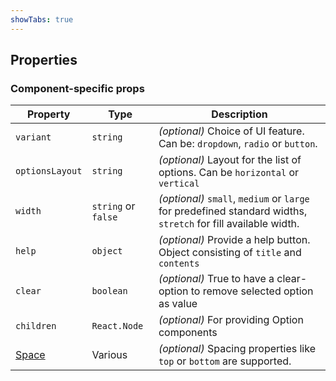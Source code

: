 ```yaml
---
showTabs: true
---
```



## Properties

<DataValueReadwriteProperties type="number | string" />

### Component-specific props

| Property                                    | Type                | Description                                                                                                   |
| ------------------------------------------- | ------------------- | ------------------------------------------------------------------------------------------------------------- |
| `variant`                                   | `string`            | _(optional)_ Choice of UI feature. Can be: `dropdown`, `radio` or `button`.                                   |
| `optionsLayout`                             | `string`            | _(optional)_ Layout for the list of options. Can be `horizontal` or `vertical`                                |
| `width`                                     | `string` or `false` | _(optional)_ `small`, `medium` or `large` for predefined standard widths, `stretch` for fill available width. |
| `help`                                      | `object`            | _(optional)_ Provide a help button. Object consisting of `title` and `contents`                               |
| `clear`                                     | `boolean`           | _(optional)_ True to have a clear-option to remove selected option as value                                   |
| `children`                                  | `React.Node`        | _(optional)_ For providing Option components                                                                  |
| [Space](/uilib/components/space/properties) | Various             | _(optional)_ Spacing properties like `top` or `bottom` are supported.                                         |
